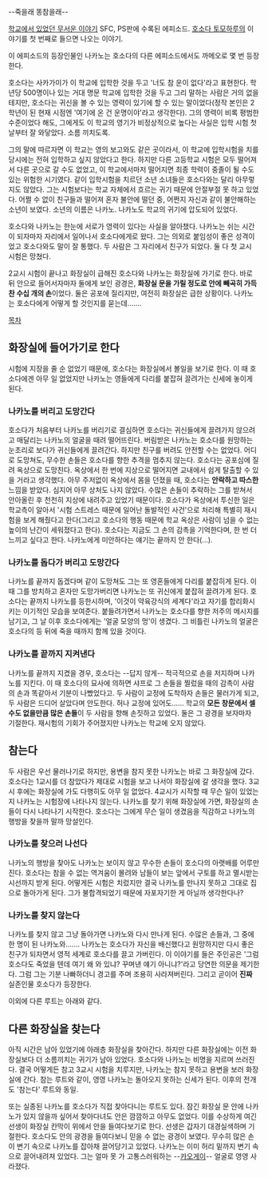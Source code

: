 --죽을래 똥참을래--

[[학교에서 있었던 무서운 이야기]] SFC, PS판에 수록된 에피소드. [[호소다 토모하루]]의 이야기를 첫 번째로 들으면 나오는 이야기.

이 에피소드의 등장인물인 나카노는 호소다의 다른 에피소드에서도 까메오로 몇 번 등장한다.

호소다는 사카가미가 이 학교에 입학한 것을 두고 '너도 참 운이 없다'라고 표현한다. 학년당 500명이나 있는 거대 명문 학교에 입학한 것을 두고 그리 말하는 사람은 거의 없을 테지만, 호소다는 귀신을 볼 수 있는 영력이 있기에 할 수 있는 말이었다(정작 본인은 2학년이 된 현재 시점엔 '여기에 온 건 운명이야'라고 생각한다). 그의 영력이 비록 평범한 수준이었다 해도, 그에게도 이 학교의 영기가 비정상적으로 높다는 사실은 입학 시험 첫날부터 잘 와닿았다. 소름 끼치도록.

그의 말에 따르자면 이 학교는 영의 보고와도 같은 곳이라서, 이 학교에 입학시험을 치를 당시에는 전혀 입학하고 싶지 않았다고 한다. 하지만 다른 고등학교 시험은 모두 떨어져서 다른 곳으로 갈 수도 없었고, 이 학교에서마저 떨어지면 최종 학력이 중졸이 될 수도 있는 위험한 시기였다. 같이 입학시험을 치르던 소년 소녀들은 호소다와는 달리 아무렇지도 않았다. 그는 시험보다는 학교 자체에서 흐르는 귀기 때문에 안절부절 못 하고 있었다. 어쩔 수 없이 친구들과 떨어져 혼자 불안에 떨던 중, 어쩐지 자신과 같이 불안해하는 소년이 보였다. 소년의 이름은 나카노. 나카노도 학교의 귀기에 압도되어 있었다.

호소다와 나카노는 한눈에 서로가 영력이 있다는 사실을 알아챘다. 나카노는 쉬는 시간이 되자마자 자리에서 일어나서 호소다에게로 왔다. 그는 의외로 붙임성이 좋은 성격이었고 호소다와도 말이 잘 통했다. 두 사람은 그 자리에서 친구가 되었다. 둘 다 첫 교시 시험은 망쳤다.

2교시 시험이 끝나고 화장실이 급해진 호소다와 나카노는 화장실에 가기로 한다. 바로 뒤 안으로 들어서자마자 둘에게 보인 광경은, '''화장실 문을 가릴 정도로 안에 빼곡히 가득찬 수십 개의 손'''이었다. 둘은 공포에 질리지만, 여전히 화장실은 급한 상황이다. 나카노는 호소다에게 어떻게 할 것인지를 묻는데…….

[[목차]]
== 화장실에 들어가기로 한다 ==
시험에 지장을 줄 순 없었기 때문에, 호소다는 화장실에서 볼일을 보기로 한다. 이 때 호소다에겐 아무 일 없었지만 나카노는 영들에게 다리를 붙잡혀 끌려가는 신세에 놓이게 된다.

=== 나카노를 버리고 도망간다 ===
호소다가 처음부터 나카노를 버리기로 결심하면 호소다는 귀신들에게 끌려가지 않으려고 매달리는 나카노의 얼굴을 때려 떨어뜨린다. 버림받은 나카노는 호소다를 원망하는 눈초리로 보다가 귀신들에게 끌려간다. 하지만 친구를 버려도 안전할 수는 없었다. 어디로 도망쳐도, 무수한 손들은 호소다를 향한 추격을 멈추지 않는다. 호소다는 공포심에 질려 옥상으로 도망친다. 옥상에서 한 번에 지상으로 떨어지면 교내에서 쉽게 탈출할 수 있을 거라고 생각했다. 아무 주저없이 옥상에서 몸을 던졌을 때, 호소다는 '''안락하고 따스한''' 느낌을 받았다. 심지어 아무 상처도 나지 않았다. 수많은 손들이 추락하는 그를 받쳐서 안아올린 후 천천히 지상에 내려주고 있었기 때문이다. 호소다가 옥상에서 투신한 일은 학교측이 알아서 '시험 스트레스 때문에 일어난 돌발적인 사건'으로 처리해 특별히 재시험을 보게 해줬다고 한다(그리고 호소다의 행동 때문에 학교 옥상은 사람이 넘을 수 없는 높이의 난간이 세워졌다고 한다). 호소다는 지금도 그 손의 감촉을 기억한다며, 한 번 더 느끼고 싶다고 한다. 나카노에게 미안하다는 얘기는 끝까지 안 한다(…).

=== 나카노를 돕다가 버리고 도망간다 ===
나카노를 끝까지 돕겠다며 같이 도망쳐도 그는 또 영혼들에게 다리를 붙잡히게 된다. 이 때 그를 방치하고 혼자만 도망가버리면 나카노는 또 귀신에게 붙잡혀 끌려가게 된다. 호소다는 끝까지 나카노를 등한시하며, '이것이 약육강식의 세계다'라고 자기를 합리화시키는 이기적인 모습을 보여준다. 붙들려가면서 나카노는 호소다를 향한 저주의 메시지를 남기고, 그 날 이후 호소다에게는 '얼굴 모양의 멍'이 생겼다. 그 비틀린 나카노의 얼굴은 호소다의 등 뒤에 죽을 때까지 함께 있을 것이다.

=== 나카노를 끝까지 지켜낸다 ===
나카노를 끝까지 지켰을 경우, 호소다는 --답지 않게-- 적극적으로 손을 저지하며 나카노를 지킨다. 이 때 호소다의 묘사에 의하면 샤프로 그 손들을 찔렀을 때의 감촉이 사람의 손과 똑같아서 기분이 나빴었다고. 두 사람이 교정에 도착하자 손들은 물러가게 되고, 두 사람은 드디어 살았다며 안도한다. 허나 교정에 있어도…… 학교의 '''모든 창문에서 셀 수도 없을만큼 많은 손들'''이 두 사람을 향해 손짓하고 있었다. 둘은 그 광경을 보자마자 기절한다. 재시험의 기회가 주어졌지만 나카노는 학교에 오지 않았다.

== 참는다 ==
두 사람은 우선 물러나기로 하지만, 용변을 참지 못한 나카노는 바로 그 화장실에 갔다. 호소다는 1교시를 더 참았다가 제대로 시험을 보고 나서야 화장실에 갈 생각을 했다. 3교시 후에는 화장실에 가도 다행히도 아무 일 없었다. 4교시가 시작할 때 무슨 일이 있었는지 나카노는 시험장에 나타나지 않는다. 나카노를 찾기 위해 화장실에 가면, 화장실의 손들이 다시 나타나기 시작한다. 호소다는 그에게 무슨 일이 생겼음을 직감하고 나카노의 행방을 찾을까 말까 망설인다.

=== 나카노를 찾으러 나선다 ===
나카노의 행방을 찾아도 나카노는 보이지 않고 무수한 손들이 호소다의 아랫배를 어루만진다. 호소다는 참을 수 없는 역겨움이 몰려와 남들이 보는 앞에서 구토를 하고 멸시받는 시선까지 받게 된다. 어떻게든 시험은 치렀지만 결국 나카노를 만나지 못하고 그대로 집으로 돌아가게 된다. 그가 불합격되었기 때문에 자포자기한 게 아닐까 생각한다나?

=== 나카노를 찾지 않는다 ===
나카노를 찾지 않고 그냥 돌아가면 나카노와 다시 만나게 된다. 수많은 손들과, 그 중에 한 명이 된 나카노와……. 나카노는 호소다가 자신을 배신했다고 원망하지만 다시 좋은 친구가 되자면서 영적 세계로 호소다를 끌고 가버린다. 이 이야기를 들은 주인공은 '그럼 호소다도 죽었을 텐데 여기 왜 와 있냐? 꾸며낸 얘기 아니냐?'라고 당연한 의문을 제기한다. 그럼 그는 기분 나빠하더니 경고를 주며 조용히 사라져버린다. 그리고 곧이어 '''진짜''' 실존인물 호소다가 등장한다.

이외에 다른 루트는 아래와 같다.

== 다른 화장실을 찾는다 ==
아직 시간은 남아 있었기에 아래층 화장실을 찾아간다. 하지만 다른 화장실에는 이전 화장실보다 더 소름끼치는 귀기가 남아 있었다. 호소다와 나카노는 비명을 지르며 쓰러진다. 결국 어떻게든 참고 3교시 시험을 치루지만, 나카노는 참지 못하고 용변을 보러 화장실에 간다. 참는 루트와 같이, 영영 나카노는 돌아오지 못하는 신세가 된다. 이후의 전개도 '참는다' 루트와 동일.

또는 실종된 나카노를 호소다가 직접 찾아다니는 루트도 있다. 잠긴 화장실 문 안에 나카노가 있지 않을까 싶어서 찾아다녀도 안은 깜깜하고 아무도 없었다. 이를 수상하게 여긴 선생이 화장실 칸막이 위에서 안을 들여다보기로 한다. 선생은 갑자기 대경실색하며 기절한다. 호소다도 안의 광경을 들여다보니 믿을 수 없는 광경이 보였다. 무수히 많은 손이 변기 속으로 나카노를 잡아채 끌어당기고 있었다. 나카노는 이미 허리 밑까지 변기 속으로 끌어내려져 있었다. 그는 얼마 못 가 고통스러워하는 --[[카오게이]]-- 얼굴로 영영 사라졌다.
